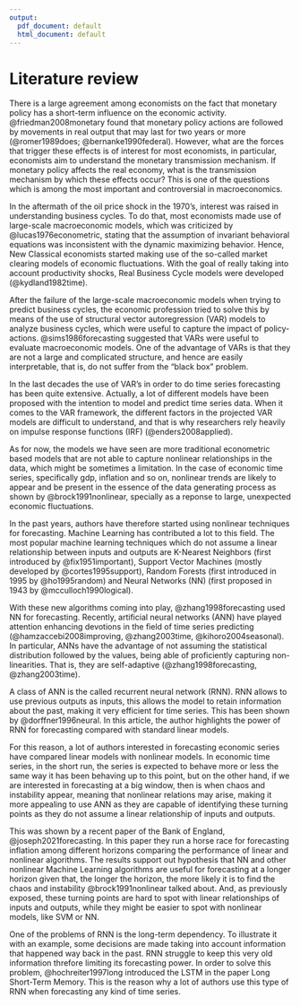 ```yaml
---
output:
  pdf_document: default
  html_document: default
---
```

# Literature review {#lit-review}

There is a large agreement among economists on the fact that monetary policy has a short-term influence on the economic activity. @friedman2008monetary found that monetary policy actions are followed by movements in real output that may last for two years or more (@romer1989does; @bernanke1990federal). However, what are the forces that trigger these effects is of interest for most economists, in particular, economists aim to understand the monetary transmission mechanism. If monetary policy affects the real economy, what is the transmission mechanism by which these effects occur? This is one of the questions which is among the most important and controversial in macroeconomics.

In the aftermath of the oil price shock in the 1970's, interest was raised in understanding business cycles. To do that, most economists made use of large-scale macroeconomic models, which was criticized by @lucas1976econometric, stating that the assumption of invariant behavioral equations was inconsistent with the dynamic maximizing behavior. Hence, New Classical economists started making use of the so-called market clearing models of economic fluctuations. With the goal of really taking into account productivity shocks, Real Business Cycle models were developed (@kydland1982time).

After the failure of the large-scale macroeconomic models when trying to predict business cycles, the economic profession tried to solve this by means of the use of structural vector autoregression (VAR) models to analyze business cycles, which were useful to capture the impact of policy-actions. @sims1986forecasting suggested that VARs were useful to evaluate macroeconomic models. One of the advantage of VARs is that they are not a large and complicated structure, and hence are easily interpretable, that is, do not suffer from the “black box” problem.

In the last decades the use of VAR’s in order to do time series forecasting has been quite extensive. Actually, a lot of different models have been proposed with the intention to model and predict time series data. When it comes to the VAR framework, the different factors in the projected VAR models are difficult to understand, and that is why researchers rely heavily on impulse response functions (IRF) (@enders2008applied).

As for now, the models we have seen are more traditional econometric based models that are not able to capture nonlinear relationships in the data, which might be sometimes a limitation. In the case of economic time series, specifically gdp, inflation and so on, nonlinear trends are likely to appear and be present in the essence of the data generating process as shown by @brock1991nonlinear, specially as a reponse to large, unexpected economic fluctuations.

In the past years, authors have therefore started using nonlinear techniques for forecasting. Machine Learning has contributed a lot to this field. The most popular machine learning techniques which do not assume a linear relationship between inputs and outputs are K-Nearest Neighbors (first introduced by @fix1951important), Support Vector Machines (mostly developed by @cortes1995support), Random Forests (first introduced in 1995 by @ho1995random) and Neural Networks (NN) (first proposed in 1943 by @mcculloch1990logical).

With these new algorithms coming into play, @zhang1998forecasting used NN for forecasting. Recently, artificial neural networks (ANN) have played attention enhancing devotions in the field of time series predicting (@hamzaccebi2008improving, @zhang2003time, @kihoro2004seasonal). In particular, ANNs have the advantage of not assuming the statistical distribution followed by the values, being able of proficiently capturing non-linearities. That is, they are self-adaptive (@zhang1998forecasting, @zhang2003time).

A class of ANN is the called recurrent neural network (RNN). RNN allows to use previous outputs as inputs, this allows the model to retain information about the past, making it very efficient for time series. This has been shown by @dorffner1996neural. In this article, the author highlights the power of RNN for forecasting compared with standard linear models.

For this reason, a lot of authors interested in forecasting economic series have compared linear models with nonlinear models. In economic time series, in the short run, the series is expected to behave more or less the same way it has been behaving up to this point, but on the other hand, if we are interested in forecasting at a big window, then is when chaos and instability appear, meaning that nonlinear relations may arise, making it more appealing to use ANN as they are capable of identifying these turning points as they do not assume a linear relationship of inputs and outputs.

This was shown by a recent paper of the Bank of England, @joseph2021forecasting. In this paper they run a horse race for forecasting inflation among different horizons comparing the performance of linear and nonlinear algorithms. The results support out hypothesis that NN and other nonlinear Machine Learning algorithms are useful for forecasting at a longer horizon given that, the longer the horizon, the more likely it is to find the chaos and instability @brock1991nonlinear talked about. And, as previously exposed, these turning points are hard to spot with linear relationships of inputs and outputs, while they might be easier to spot with nonlinear models, like SVM or NN.

One of the problems of RNN is the long-term dependency. To illustrate it with an example, some decisions are made taking into account information that happened way back in the past. RNN struggle to keep this very old information threfore limiting its forecasting power. In order to solve this problem,  @hochreiter1997long introduced the LSTM in the paper Long Short-Term Memory. This is the reason why a lot of authors use this type of RNN when forecasting any kind of time series.
